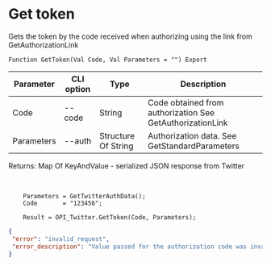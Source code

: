 ﻿---
sidebar_position: 2
---


# Get token
 Gets the token by the code received when authorizing using the link from GetAuthorizationLink



`Function GetToken(Val Code, Val Parameters = "") Export`

  | Parameter | CLI option | Type | Description |
  |-|-|-|-|
  | Code | --code | String | Code obtained from authorization See GetAuthorizationLink |
  | Parameters | --auth | Structure Of String | Authorization data. See GetStandardParameters |

  
  Returns:  Map Of KeyAndValue - serialized JSON response from Twitter

<br/>




```bsl title="Code example"
    Parameters = GetTwitterAuthData();
    Code       = "123456";

    Result = OPI_Twitter.GetToken(Code, Parameters);
```
 



```json title="Result"
{
 "error": "invalid_request",
 "error_description": "Value passed for the authorization code was invalid."
}
```
